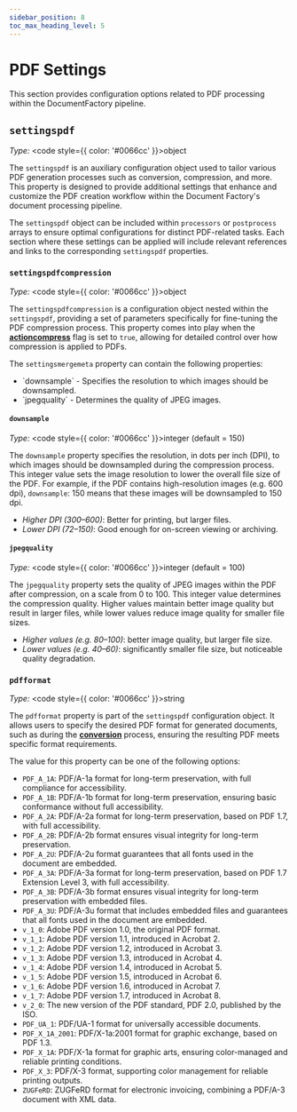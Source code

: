 ```yaml
---
sidebar_position: 8
toc_max_heading_level: 5
---
```



# PDF Settings

This section provides configuration options related to PDF processing within the DocumentFactory pipeline.

## `settingspdf`

*Type:* <code style={{ color: '#0066cc' }}>object</code>

The `settingspdf` is an auxiliary configuration object used to tailor various PDF generation processes such
as conversion, compression, and more. This property is designed to provide additional settings that enhance and customize
the PDF creation workflow within the Document Factory's document processing pipeline.

The `settingspdf` object can be included within `processors` or `postprocess` arrays to ensure optimal configurations
for distinct PDF-related tasks. Each section where these settings can be applied will include relevant references
and links to the corresponding `settingspdf` properties.

### `settingspdfcompression`

*Type:* <code style={{ color: '#0066cc' }}>object</code>

The `settingspdfcompression` is a configuration object nested within the `settingspdf`, providing a set of parameters
specifically for fine-tuning the PDF compression process. This property comes into play
when the [**actioncompress**](./compress.mdx) flag is set to `true`, allowing for detailed control
over how compression is applied to PDFs.

The `settingsmergemeta` property can contain the following properties:

- <Link to="#downsample">`downsample`</Link> - Specifies the resolution to which images should be downsampled.
- <Link to="#jpegquality">`jpegquality`</Link> - Determines the quality of JPEG images.

#### `downsample`

*Type:* <code style={{ color: '#0066cc' }}>integer (default = 150)</code>

The `downsample` property specifies the resolution, in dots per inch (DPI), to which images should be downsampled during
the compression process. This integer value sets the image resolution to lower the overall file size of the PDF.
For example, if the PDF contains high-resolution images (e.g. 600 dpi), `downsample`: 150 means that these images will be
downsampled to 150 dpi.

- *Higher DPI (300–600)*: Better for printing, but larger files.
- *Lower DPI (72–150)*: Good enough for on-screen viewing or archiving.

#### `jpegquality`

*Type:* <code style={{ color: '#0066cc' }}>integer (default = 100)</code>

The `jpegquality` property sets the quality of JPEG images within the PDF after compression, on a scale from 0 to 100.
This integer value determines the compression quality. Higher values maintain better image quality but result in larger files,
while lower values reduce image quality for smaller file sizes.

- *Higher values (e.g. 80–100)*: better image quality, but larger file size.
- *Lower values (e.g. 40–60)*: significantly smaller file size, but noticeable quality degradation.

### `pdfformat`

*Type:* <code style={{ color: '#0066cc' }}>string</code>

The `pdfformat` property is part of the `settingspdf` configuration object. It allows users to specify the desired
PDF format for generated documents, such as during the [**conversion**](./convert.mdx) process,
ensuring the resulting PDF meets specific format requirements.

The value for this property can be one of the following options:

- `PDF_A_1A`: PDF/A-1a format for long-term preservation, with full compliance for accessibility.
- `PDF_A_1B`: PDF/A-1b format for long-term preservation, ensuring basic conformance without full accessibility.
- `PDF_A_2A`: PDF/A-2a format for long-term preservation, based on PDF 1.7, with full accessibility.
- `PDF_A_2B`: PDF/A-2b format ensures visual integrity for long-term preservation.
- `PDF_A_2U`: PDF/A-2u format guarantees that all fonts used in the document are embedded.
- `PDF_A_3A`: PDF/A-3a format for long-term preservation, based on PDF 1.7 Extension Level 3, with full accessibility.
- `PDF_A_3B`: PDF/A-3b format ensures visual integrity for long-term preservation with embedded files.
- `PDF_A_3U`: PDF/A-3u format that includes embedded files and guarantees that all fonts used in the document are embedded.
- `v_1_0`: Adobe PDF version 1.0, the original PDF format.
- `v_1_1`: Adobe PDF version 1.1, introduced in Acrobat 2.
- `v_1_2`: Adobe PDF version 1.2, introduced in Acrobat 3.
- `v_1_3`: Adobe PDF version 1.3, introduced in Acrobat 4.
- `v_1_4`: Adobe PDF version 1.4, introduced in Acrobat 5.
- `v_1_5`: Adobe PDF version 1.5, introduced in Acrobat 6.
- `v_1_6`: Adobe PDF version 1.6, introduced in Acrobat 7.
- `v_1_7`: Adobe PDF version 1.7, introduced in Acrobat 8.
- `v_2_0`: The new version of the PDF standard, PDF 2.0, published by the ISO.
- `PDF_UA_1`: PDF/UA-1 format for universally accessible documents.
- `PDF_X_1A_2001`: PDF/X-1a:2001 format for graphic exchange, based on PDF 1.3.
- `PDF_X_1A`: PDF/X-1a format for graphic arts, ensuring color-managed and reliable printing conditions.
- `PDF_X_3`: PDF/X-3 format, supporting color management for reliable printing outputs.
- `ZUGFeRD`: ZUGFeRD format for electronic invoicing, combining a PDF/A-3 document with XML data.
